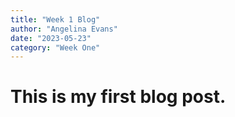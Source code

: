 ```yaml
---
title: "Week 1 Blog"
author: "Angelina Evans"
date: "2023-05-23"
category: "Week One"
---
```


# This is my first blog post.


